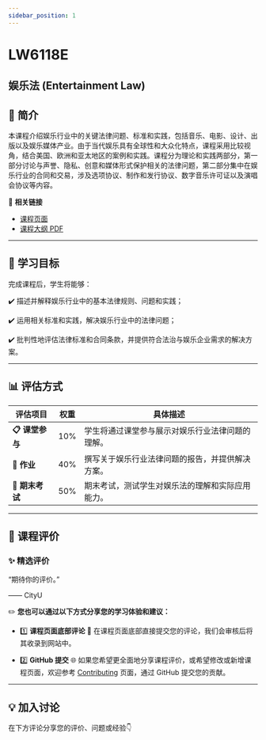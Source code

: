 ```yaml
---
sidebar_position: 1
---
```


# LW6118E
## 娱乐法 (Entertainment Law)

## **📘 简介**
本课程介绍娱乐行业中的关键法律问题、标准和实践，包括音乐、电影、设计、出版以及娱乐媒体产业。由于当代娱乐具有全球性和大众化特点，课程采用比较视角，结合美国、欧洲和亚太地区的案例和实践。课程分为理论和实践两部分，第一部分讨论与声誉、隐私、创意和媒体形式保护相关的法律问题，第二部分集中在娱乐行业的合同和交易，涉及选项协议、制作和发行协议、数字音乐许可证以及演唱会协议等内容。

🔗 **相关链接**
- [课程页面](https://www.cityu.edu.hk/catalogue/pg/202526/course/LW6118E.htm)
- [课程大纲 PDF](https://www.cityu.edu.hk/catalogue/pg/202526/course/LW6118E.pdf)

---

## **🎯 学习目标**

完成课程后，学生将能够：

✔️ 描述并解释娱乐行业中的基本法律规则、问题和实践；

✔️ 运用相关标准和实践，解决娱乐行业中的法律问题；

✔️ 批判性地评估法律标准和合同条款，并提供符合法治与娱乐企业需求的解决方案。

---

## **📊 评估方式**

| **评估项目**          | **权重** | **具体描述**                                                                                       |
|----------------------|---------|---------------------------------------------------------------------------------------------------|
| **📋 课堂参与**       | 10%     | 学生将通过课堂参与展示对娱乐行业法律问题的理解。                                                |
| **📝 作业**           | 40%     | 撰写关于娱乐行业法律问题的报告，并提供解决方案。                                                  |
| **📂 期末考试**       | 50%     | 期末考试，测试学生对娱乐法的理解和实际应用能力。                                                 |

---

## **💬 课程评价**

### ✨ **精选评价**
<div className={commentStyles.commentBox}>
    <p className={commentStyles.commentText}>
        “期待你的评价。”
    </p>
    <p className={commentStyles.commentAuthor}>—— CityU</p>
</div>

✏️ **您也可以通过以下方式分享您的学习体验和建议：**

- 1️⃣ **课程页面底部评论**
💬 在课程页面底部直接提交您的评论，我们会审核后将其收录到网站中。

- 2️⃣ **GitHub 提交**
🌐 如果您希望更全面地分享课程评价，或希望修改或新增课程页面，欢迎参考 [Contributing](/contributing) 页面，通过 GitHub 提交您的贡献。

---

## **💡 加入讨论**

在下方评论分享您的评价、问题或经验👇
<Utterances />
